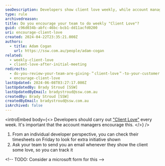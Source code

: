 ```yaml
---
seoDescription: Developers show client love weekly, while account managers track and encourage extra initiative.
type: rule
archivedreason:
title: Do you encourage your team to do weekly "Client Love"?
guid: c96d034b-abfc-46bc-bcb1-dd11acfd0200
uri: encourage-client-love
created: 2024-04-22T23:35:21.000Z
authors:
  - title: Adam Cogan
    url: https://ssw.com.au/people/adam-cogan
related:
  - weekly-client-love
  - client-love-after-initial-meeting
redirects:
  - do-you-review-your-team-are-giving-＂client-love＂-to-your-customer-every-friday
  - encourage-client-love
lastUpdated: 2024-06-08T03:27:17.000Z
lastUpdatedBy: Brady Stroud [SSW]
lastUpdatedByEmail: bradystroud@ssw.com.au
createdBy: Brady Stroud [SSW]
createdByEmail: bradystroud@ssw.com.au
isArchived: false
---
```


<introEmbed
  body={<>
Developers should carry out ["Client Love"](/weekly-client-love) every week. It's important that the account managers encourage this.
  </>}
/>
1. From an individual developer perspective, you can check their timesheets on Friday to look for extra initiative shown
2. Ask your team to send you an email whenever they show the client some love, so you can track it

\<!-- TODO: Consider a microsoft form for this -->

